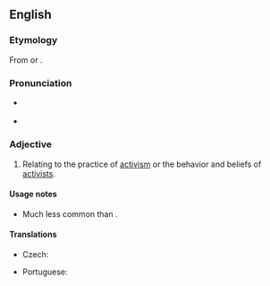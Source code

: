 ==English==

===Etymology===
From {{affix|en|activist|-ic}} or {{affix|en|active|-istic}}.

===Pronunciation===
* {{a|US}} {{IPA|/æk.tɪˈvɪst.ɪk/|lang=en}}
* {{rhymes|ɪstɪk|lang=en}}

===Adjective===
{{en-adj}}

# Relating to the practice of [[activism]] or the behavior and beliefs of [[activists]].

====Usage notes====
* Much less common than {{m|en|activist|pos=adjective}}.

====Translations====
{{trans-see|activist}}

{{trans-top|relating to the practice of activism or the behavior and beliefs of activists}}
* Czech: {{t|cs|aktivistický|m}}
{{trans-mid}}
* Portuguese: {{t+|pt|ativista}}
{{trans-bottom}}